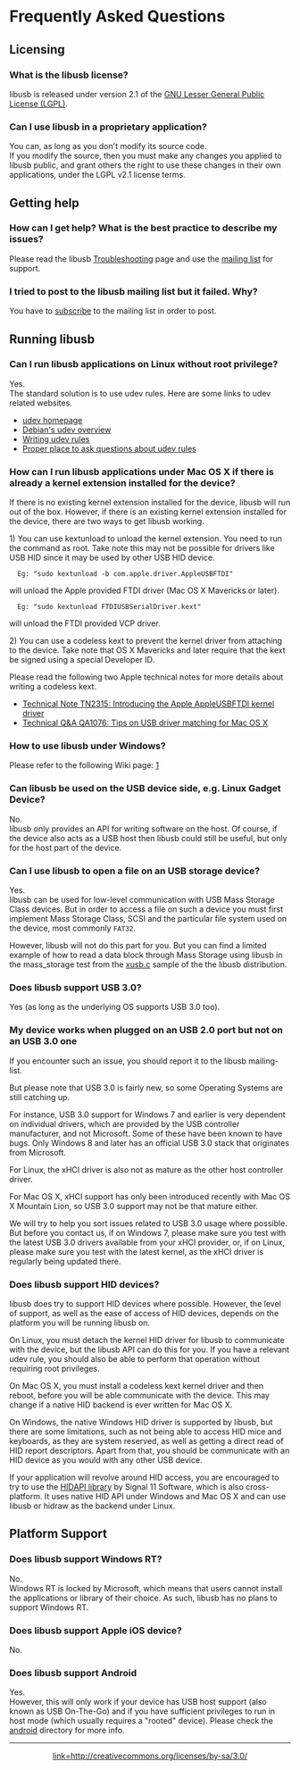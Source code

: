 = Frequently Asked Questions =

== Licensing ==

=== What is the libusb license? ===

libusb is released under version 2.1 of the [http://www.gnu.org/licenses/lgpl-2.1.html GNU Lesser General Public License (LGPL)].

=== Can I use libusb in a proprietary application? ===

You can, as long as you don't modify its source code.<br />
If you modify the source, then you must make any changes you applied to libusb public, and grant others the right to use these changes in their own applications, under the LGPL v2.1 license terms.

== Getting help ==

=== How can I get help? What is the best practice to describe my issues? ===

Please read the libusb [https://github.com/libusb/libusb/wiki/Troubleshooting Troubleshooting] page and use the [https://github.com/libusb/libusb/wiki#wiki-Support mailing list] for support.

=== I tried to post to the libusb mailing list but it failed. Why? ===

You have to [https://lists.sourceforge.net/lists/listinfo/libusb-devel subscribe] to the mailing list in order to post.

== Running libusb ==

=== Can I run libusb applications on Linux without root privilege? ===

Yes.<br/>
The standard solution is to use udev rules. Here are some links to udev related websites.
* [http://www.kernel.org/pub/linux/utils/kernel/hotplug/udev/udev.html udev homepage ]
* [http://wiki.debian.org/udev Debian's udev overview]
* [http://www.reactivated.net/udevrules.php Writing udev rules]
* [http://vger.kernel.org/vger-lists.html#linux-hotplug Proper place to ask questions about udev rules]

=== How can I run libusb applications under Mac OS X if there is already a kernel extension installed for the device? ===

If there is no existing kernel extension installed for the device, libusb will run out of the box. However, if there is an existing kernel extension installed for the device, there are two ways to get libusb working.

1) You can use kextunload to unload the kernel extension. You need to run the command as root. Take note this may not be possible for drivers like USB HID since it may be used by other USB HID device.
   Eg: "sudo kextunload -b com.apple.driver.AppleUSBFTDI" 
will unload the Apple provided FTDI driver (Mac OS X Mavericks or later).
   Eg: "sudo kextunload FTDIUSBSerialDriver.kext"
will unload the FTDI provided VCP driver.

2) You can use a codeless kext to prevent the kernel driver from attaching to the device. Take note that OS X Mavericks and later require that the kext be signed using a special Developer ID.

Please read the following two Apple technical notes for more details about writing a codeless kext.
* [https://developer.apple.com/library/mac/technotes/tn2315/_index.html Technical Note TN2315: Introducing the Apple AppleUSBFTDI kernel driver ] 
* [https://developer.apple.com/library/mac/qa/qa1076/_index.html Technical Q&A QA1076: Tips on USB driver matching for Mac OS X]

=== How to use libusb under Windows? ===

Please refer to the following Wiki page:
[https://github.com/libusb/libusb/wiki/Windows#How_to_use_libusb_on_Windows] 

=== Can libusb be used on the USB device side, e.g. Linux Gadget Device? ===

No.<br/>
libusb only provides an API for writing software on the host. Of course, if the device also acts as a USB host then libusb could still be useful, but only for the host part of the device.

=== Can I use libusb to open a file on an USB storage device? ===

Yes.<br/>
libusb can be used for low-level communication with USB Mass Storage Class devices. But in order to access a file on such a device you must first implement Mass Storage Class, SCSI and the particular file system used on the device, most commonly <code>FAT32</code>. 

However, libusb will not do this part for you. But you can find a limited example of how to read a data block through Mass Storage using libusb in the mass_storage test from the [https://github.com/libusb/libusb/blob/master/examples/xusb.c ​xusb.c] sample of the the ​libusb distribution.

=== Does libusb support USB 3.0? ===

Yes (as long as the underlying OS supports USB 3.0 too).

=== My device works when plugged on an USB 2.0 port but not on an USB 3.0 one ===

If you encounter such an issue, you should report it to the libusb mailing-list.

But please note that USB 3.0 is fairly new, so some Operating Systems are still catching up.

For instance, USB 3.0 support for Windows 7 and earlier is very dependent on individual drivers, which are provided by the USB controller manufacturer, and not Microsoft. Some of these have been known to have bugs. Only Windows 8 and later has an official USB 3.0 stack that originates from Microsoft.

For Linux, the xHCI driver is also not as mature as the other host controller driver.

For Mac OS X, xHCI support has only been introduced recently with Mac OS X Mountain Lion, so USB 3.0 support may not be that mature either.

We will try to help you sort issues related to USB 3.0 usage where possible. But before you contact us, if on Windows 7, please make sure you test with the latest USB 3.0 drivers available from your xHCI provider, or, if on Linux, please make sure you test with the latest kernel, as the xHCI driver is regularly being updated there.

=== Does libusb support HID devices? ===

libusb does try to support HID devices where possible. However, the level of support, as well as the ease of access of HID devices, depends on the platform you will be running libusb on. 

On Linux, you must detach the kernel HID driver for libusb to communicate with the device, but the libusb API can do this for you. If you have a relevant udev rule, you should also be able to perform that operation without requiring root privileges. 

On Mac OS X, you must install a codeless kext kernel driver and then reboot, before you will be able communicate with the device. This may change if a native HID backend is ever written for Mac OS X.

On Windows, the native Windows HID driver is supported by libusb, but there are some limitations, such as not being able to access HID mice and keyboards, as they are system reserved, as well as getting a direct read of HID report descriptors. Apart from that, you should be communicate with an HID device as you would with any other USB device.

If your application will revolve around HID access, you are encouraged to try to use the ​[http://www.signal11.us/oss/hidapi/ HIDAPI library] by Signal 11 Software, which is also cross-platform. It uses native HID API under Windows and Mac OS X and can use libusb or hidraw as the backend under Linux.

== Platform Support ==

=== Does libusb support Windows RT? ===

No.<br/>
Windows RT is locked by Microsoft, which means that users cannot install the applications or library of their choice. As such, libusb has no plans to support Windows RT.

=== Does libusb support Apple iOS device? ===

No.

=== Does libusb support Android ===

Yes.</br>
However, this will only work if your device has USB host support (also known as USB On-The-Go) and if you have sufficient privileges to run in host mode (which usually requires a "rooted" device).
Please check the [https://github.com/libusb/libusb/tree/master/android android] directory for more info.

----
<center>[[CC_BY-SA.png|link=http://creativecommons.org/licenses/by-sa/3.0/]]</center>